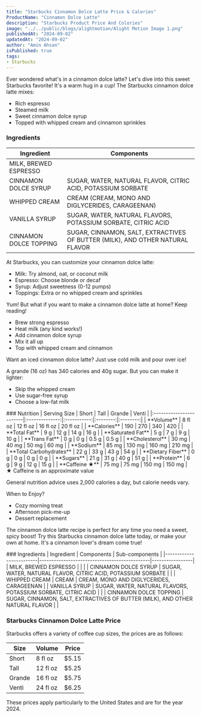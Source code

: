 ```yaml
---
title: "Starbucks Cinnamon Dolce Latte Price & Calories"
ProductName: "Cinnamon Dolce Latte" 
description: "Starbucks Product Price And Colories"
image: "../../public/blogs/alightmotion/Alight Motion Image 1.png"
publishedAt: "2024-09-02"
updatedAt: "2024-09-02"
author: "Amin Ahsan"
isPublished: true
tags:
- Starbucks
---
```


Ever wondered what's in a cinnamon dolce latte? Let's dive into this sweet Starbucks favorite!
It's a warm hug in a cup! The Starbucks cinnamon dolce latte mixes:
- Rich espresso
- Steamed milk
- Sweet cinnamon dolce syrup
- Topped with whipped cream and cinnamon sprinkles

### Ingredients
| Ingredient              | Components                                   |
|-------------------------|----------------------------------------------|
| MILK, BREWED ESPRESSO   |                                              |
| CINNAMON DOLCE SYRUP    | SUGAR, WATER, NATURAL FLAVOR, CITRIC ACID, POTASSIUM SORBATE |
| WHIPPED CREAM            | CREAM (CREAM, MONO AND DIGLYCERIDES, CARAGEENAN) |
| VANILLA SYRUP           | SUGAR, WATER, NATURAL FLAVORS, POTASSIUM SORBATE, CITRIC ACID |
| CINNAMON DOLCE TOPPING  | SUGAR, CINNAMON, SALT, EXTRACTIVES OF BUTTER (MILK), AND OTHER NATURAL FLAVOR |

At Starbucks, you can customize your cinnamon dolce latte:
- Milk: Try almond, oat, or coconut milk
- Espresso: Choose blonde or decaf
- Syrup: Adjust sweetness (0-12 pumps)
- Toppings: Extra or no whipped cream and sprinkles

Yum! But what if you want to make a cinnamon dolce latte at home? Keep reading!
- Brew strong espresso
- Heat milk (any kind works!)
- Add cinnamon dolce syrup
- Mix it all up
- Top with whipped cream and cinnamon

Want an iced cinnamon dolce latte? Just use cold milk and pour over ice!

A grande (16 oz) has 340 calories and 40g sugar. But you can make it lighter:
- Skip the whipped cream
- Use sugar-free syrup
- Choose a low-fat milk

<div className="table-container">
### Nutrition
| Serving Size            | Short          | Tall        | Grande   | Venti    |
|:------------------------|:--------------:|:-----------:|:--------:|:--------:|
| **Volume**              | 8 fl oz        | 12 fl oz    | 16 fl oz | 20 fl oz |
| **Calories**            | 190            | 270         | 340      | 420      |
| **Total Fat**           | 9 g            | 12 g        | 14 g     | 16 g     |
| **Saturated Fat**       | 5 g            | 7 g         | 9 g      | 10 g     |
| **Trans Fat**           | 0 g            | 0 g         | 0.5 g    | 0.5 g    |
| **Cholesterol**         | 30 mg          | 40 mg       | 50 mg    | 60 mg    |
| **Sodium**              | 85 mg          | 130 mg      | 160 mg   | 210 mg   |
| **Total Carbohydrates** | 22 g           | 33 g        | 43 g     | 54 g     |
| **Dietary Fiber**       | 0 g            | 0 g         | 0 g      | 0 g      |
| **Sugars**              | 21 g           | 31 g        | 40 g     | 51 g     |
| **Protein**             | 6 g            | 9 g         | 12 g     | 15 g     |
| **Caffeine ★**          | 75 mg          | 75 mg       | 150 mg   | 150 mg   |
</div>
★ Caffeine is an approximate value

General nutrition advice uses 2,000 calories a day, but calorie needs vary.

When to Enjoy?
- Cozy morning treat
- Afternoon pick-me-up
- Dessert replacement

The cinnamon dolce latte recipe is perfect for any time you need a sweet, spicy boost!
Try this Starbucks cinnamon dolce latte today, or make your own at home. It's a cinnamon lover's dream come true!
<div className="table-container">
### Ingredients
| Ingredient              | Components                                   | Sub-components  |
|-------------------------|----------------------------------------------|-----------------|
| MILK, BREWED ESPRESSO   |                                              |                 |
| CINNAMON DOLCE SYRUP    | SUGAR, WATER, NATURAL FLAVOR, CITRIC ACID, POTASSIUM SORBATE |                 |
| WHIPPED CREAM           | CREAM                                        | CREAM, MONO AND DIGLYCERIDES, CARAGEENAN |
| VANILLA SYRUP           | SUGAR, WATER, NATURAL FLAVORS, POTASSIUM SORBATE, CITRIC ACID |                 |
| CINNAMON DOLCE TOPPING  | SUGAR, CINNAMON, SALT, EXTRACTIVES OF BUTTER (MILK), AND OTHER NATURAL FLAVOR |                 |
</div>

<style jsx>{`
  @media (min-width: 768px) {
    .responsive-grid {
      display: grid;
      grid-template-columns: 1fr 1fr;
    }
  }
`}</style>

<div
  style={{
    backgroundColor: "#cee3de",
    borderLeft: "3px solid #0c7556",
    padding: "20px",
    paddingTop: "13px",
    display: "grid",
    height: "fit-content",
  }}
  className="responsive-grid"
>
  <div>
    <h3>Starbucks Cinnamon Dolce Latte Price</h3>
    <p>
      Starbucks offers a variety of coffee cup sizes, the prices are as follows:
    </p>
    <table
      style={{
        backgroundColor: "white",
        width: "100%",
        padding: "20px",
        borderCollapse: "collapse",
        borderRadius: "13px",
      }}
    >
      <thead>
        <tr>
          <th style={{ padding: "8px 24px", textAlign: "left" }}>Size</th>
          <th style={{ padding: "8px 24px", textAlign: "left" }}>Volume</th>
          <th style={{ padding: "8px 24px", textAlign: "left" }}>Price</th>
        </tr>
      </thead>
      <tbody>
        <tr>
          <td style={{ padding: "8px 24px", textAlign: "left" }}>Short</td>
          <td style={{ padding: "8px 24px", textAlign: "left" }}>8 fl oz</td>
          <td style={{ padding: "8px 24px", textAlign: "left" }}>$5.15</td>
        </tr>
        <tr>
          <td style={{ padding: "8px 24px", textAlign: "left" }}>Tall</td>
          <td style={{ padding: "8px 24px", textAlign: "left" }}>12 fl oz</td>
          <td style={{ padding: "8px 24px", textAlign: "left" }}>$5.25</td>
        </tr>
        <tr>
          <td style={{ padding: "8px 24px", textAlign: "left" }}>Grande</td>
          <td style={{ padding: "8px 24px", textAlign: "left" }}>16 fl oz</td>
          <td style={{ padding: "8px 24px", textAlign: "left" }}>$5.75</td>
        </tr>
        <tr>
          <td style={{ padding: "8px 24px", textAlign: "left" }}>Venti</td>
          <td style={{ padding: "8px 24px", textAlign: "left" }}>24 fl oz</td>
          <td style={{ padding: "8px 24px", textAlign: "left" }}>$6.25</td>
        </tr>
      </tbody>
    </table>
    <p>
      These prices apply particularly to the United States and are for the year
      2024.
    </p>
  </div>
  <div></div>
</div>



<style jsx>{`
  .table-container {
    overflow-x: auto;
    position: relative;
  }
  .table-container table {
    border-collapse: collapse;
    width: 30%;
  }
  .table-container th,
  .table-container td {
    border: 1px solid #ddd;
    padding: 2px;
    min-width: 30px;
    font-size: 11px;
  }
  .table-container th:first-child,
  .table-container td:first-child {
    position: sticky;
    left: 0;
    background-color: white;
    z-index: 1;
  }
  @media (max-width: 768px) {
    .table-container th:not(:first-child),
    .table-container td:not(:first-child) {
      min-width: 50px;
    }
  }
`}</style>
